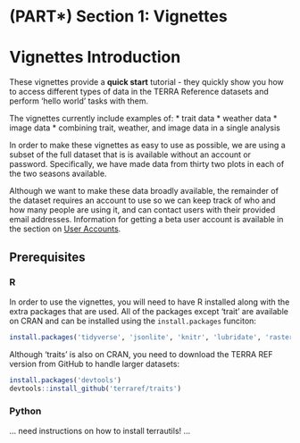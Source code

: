 # (PART\*) Section 1: Vignettes {-}

# Vignettes Introduction


These vignettes provide a **quick start** tutorial - they quickly show you how to access different types of data in the TERRA Reference datasets and perform ‘hello world’ tasks with them. 

The vignettes currently include examples of:
* trait data
* weather data
* image data
* combining trait, weather, and image data in a single analysis

In order to make these vignettes as easy to use as possible, we are using a subset of the full dataset that is is available without an account or password. Specifically, we have made data from thirty two plots in each of the two seasons available. 

Although we want to make these data broadly available, the remainder of the dataset requires an account to use so we can keep track of who and how many people are using it, and can contact users with their provided email addresses. 
Information for getting a beta user account is available in the section on [User Accounts](#user-accounts).


## Prerequisites

### R

In order to use the vignettes, you will need to have R installed along with the extra packages that are used. 
All of the packages except 'trait' are available on CRAN and can be installed using the `install.packages` funciton:

```r
install.packages('tidyverse', 'jsonlite', 'knitr', 'lubridate', 'raster', 'sf')
```

Although 'traits' is also on CRAN, you need to download the TERRA REF version from GitHub to handle larger datasets: 

```r
install.packages('devtools')
devtools::install_github('terraref/traits')
```
### Python

... need instructions on how to install terrautils! ... 
